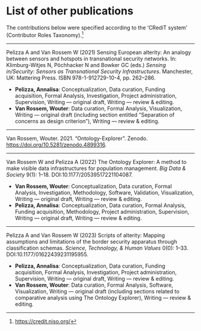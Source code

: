 # List of other publications {.unnumbered .unlisted}

\addcontentsline{toc}{part}{List of other publications}
\chaptermark{Other publications}
\setlength{\parindent}{0pt}
\singlespacing
\small

The contributions below were specified according to the ‘CRediT system’ (Contributor Roles Taxonomy).[^credit]

[^credit]: <https://credit.niso.org/>

---

Pelizza A and Van Rossem W (2021) Sensing European alterity: An analogy between sensors and hotspots in transnational security networks. In: Klimburg-Witjes N, Pöchhacker N and Bowker GC (eds.) _Sensing in/Security: Sensors as Transnational Security Infrastructures_.
Manchester, UK: Mattering Press. ISBN 978-1-912729-10-4, pp. 262–286.

* **Pelizza, Annalisa**: Conceptualization, Data curation, Funding acquisition, Formal Analysis, Investigation, Project administration, Supervision, Writing — original draft, Writing — review & editing.
* **Van Rossem, Wouter**: Data curation, Formal Analysis, Visualization, Writing — original draft (including section entitled "Separation of concerns as design criterion"), Writing — review & editing.

---

Van Rossem, Wouter. 2021. "Ontology-Explorer". Zenodo. <https://doi.org/10.5281/zenodo.4899316>.

---

Van Rossem W and Pelizza A (2022) The Ontology Explorer: A method to make visible data infrastructures for population management. _Big Data & Society_ 9(1): 1–18. DOI:10.1177/20539517221104087.

* **Van Rossem, Wouter**: Conceptualization, Data curation, Formal Analysis, Investigation, Methodology, Software, Validation, Visualization, Writing — original draft, Writing — review & editing.
* **Pelizza, Annalisa**: Conceptualization, Data curation, Formal Analysis, Funding acquisition, Methodology, Project administration, Supervision, Writing — original draft, Writing — review & editing.

---

Pelizza A and Van Rossem W (2023) Scripts of alterity: Mapping assumptions and limitations of the border security apparatus through classification schemas. _Science, Technology, & Human Values_ 0(0): 1–33. DOI:10.1177/01622439231195955.

* **Pelizza, Annalisa**: Conceptualization, Data curation, Funding acquisition, Formal Analysis, Investigation, Project administration, Supervision, Writing — original draft, Writing — review & editing.
* **Van Rossem, Wouter**: Data curation, Formal Analysis, Software, Visualization, Writing — original draft (including sections related to comparative analysis using The Ontology Explorer), Writing — review & editing.

\normalsize
\setlength{\parindent}{1.5em}
\thispagestyle{plain}
